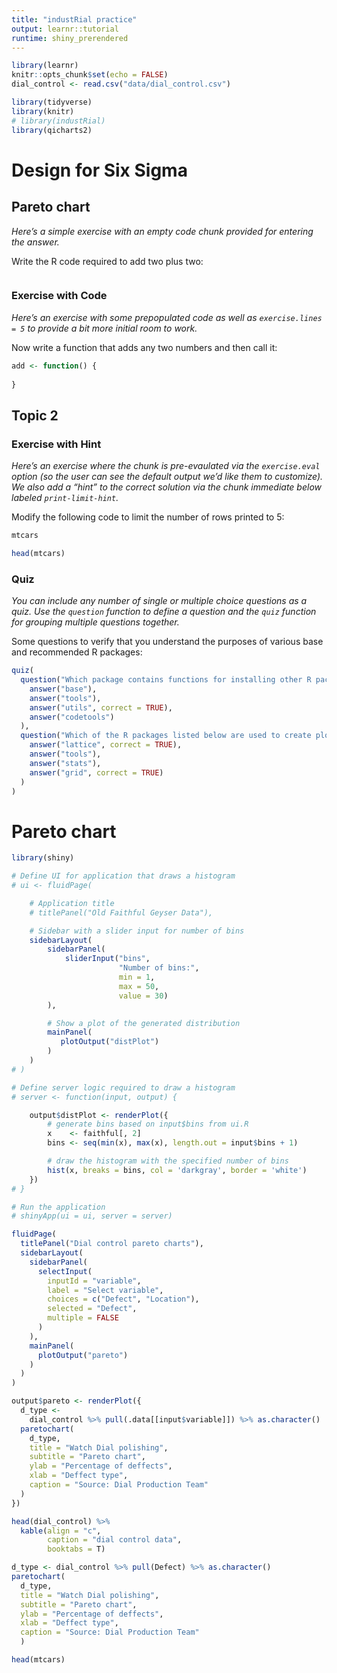 ---
title: "industRial practice"
output: learnr::tutorial
runtime: shiny_prerendered
---

```{r setup, include=FALSE}
library(learnr)
knitr::opts_chunk$set(echo = FALSE)
dial_control <- read.csv("data/dial_control.csv")
```

```{r message=FALSE, warning=FALSE}
library(tidyverse)
library(knitr)
# library(industRial)
library(qicharts2)
```

# Design for Six Sigma

## Pareto chart

*Here's a simple exercise with an empty code chunk provided for entering the answer.*

Write the R code required to add two plus two:

```{r two-plus-two, exercise=TRUE}

```

### Exercise with Code

*Here's an exercise with some prepopulated code as well as `exercise.lines = 5` to provide a bit more initial room to work.*

Now write a function that adds any two numbers and then call it:

```{r add-function, exercise=TRUE, exercise.lines = 5}
add <- function() {
  
}
```

## Topic 2

### Exercise with Hint

*Here's an exercise where the chunk is pre-evaulated via the `exercise.eval` option (so the user can see the default output we'd like them to customize). We also add a "hint" to the correct solution via the chunk immediate below labeled `print-limit-hint`.*

Modify the following code to limit the number of rows printed to 5:

```{r print-limit, exercise=TRUE, exercise.eval=TRUE}
mtcars
```

```{r print-limit-hint}
head(mtcars)
```

### Quiz

*You can include any number of single or multiple choice questions as a quiz. Use the `question` function to define a question and the `quiz` function for grouping multiple questions together.*

Some questions to verify that you understand the purposes of various base and recommended R packages:

```{r quiz}
quiz(
  question("Which package contains functions for installing other R packages?",
    answer("base"),
    answer("tools"),
    answer("utils", correct = TRUE),
    answer("codetools")
  ),
  question("Which of the R packages listed below are used to create plots?",
    answer("lattice", correct = TRUE),
    answer("tools"),
    answer("stats"),
    answer("grid", correct = TRUE)
  )
)
```

# Pareto chart



```{r}
library(shiny)

# Define UI for application that draws a histogram
# ui <- fluidPage(

    # Application title
    # titlePanel("Old Faithful Geyser Data"),

    # Sidebar with a slider input for number of bins 
    sidebarLayout(
        sidebarPanel(
            sliderInput("bins",
                        "Number of bins:",
                        min = 1,
                        max = 50,
                        value = 30)
        ),

        # Show a plot of the generated distribution
        mainPanel(
           plotOutput("distPlot")
        )
    )
# )
```

```{r, context="server"}
# Define server logic required to draw a histogram
# server <- function(input, output) {

    output$distPlot <- renderPlot({
        # generate bins based on input$bins from ui.R
        x    <- faithful[, 2]
        bins <- seq(min(x), max(x), length.out = input$bins + 1)

        # draw the histogram with the specified number of bins
        hist(x, breaks = bins, col = 'darkgray', border = 'white')
    })
# }

# Run the application 
# shinyApp(ui = ui, server = server)
```


```{r}
fluidPage(
  titlePanel("Dial control pareto charts"),
  sidebarLayout(
    sidebarPanel(
      selectInput(
        inputId = "variable",
        label = "Select variable",
        choices = c("Defect", "Location"),
        selected = "Defect",
        multiple = FALSE
      )
    ),
    mainPanel(
      plotOutput("pareto")
    )
  )
)
```

```{r context="server"}
output$pareto <- renderPlot({
  d_type <-
    dial_control %>% pull(.data[[input$variable]]) %>% as.character()
  paretochart(
    d_type,
    title = "Watch Dial polishing",
    subtitle = "Pareto chart",
    ylab = "Percentage of deffects",
    xlab = "Deffect type",
    caption = "Source: Dial Production Team"
  )
})
```


```{r}
head(dial_control) %>% 
  kable(align = "c", 
        caption = "dial control data", 
        booktabs = T)
```

```{r dial, exercise=TRUE, exercise.eval=TRUE}
d_type <- dial_control %>% pull(Defect) %>% as.character()
paretochart(
  d_type, 
  title = "Watch Dial polishing",
  subtitle = "Pareto chart", 
  ylab = "Percentage of deffects",
  xlab = "Deffect type",
  caption = "Source: Dial Production Team"
  )
```

```{r dial-hint}
head(mtcars)
```
